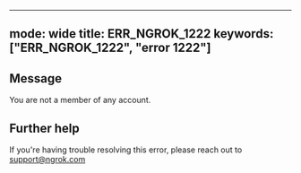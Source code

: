 
---
mode: wide
title: ERR_NGROK_1222
keywords: ["ERR_NGROK_1222", "error 1222"]
---

## Message
You are not a member of any account.




## Further help
If you're having trouble resolving this error, please reach out to [support@ngrok.com](mailto:support@ngrok.com?subject=Help%20with%20ERR_NGROK_1222)

